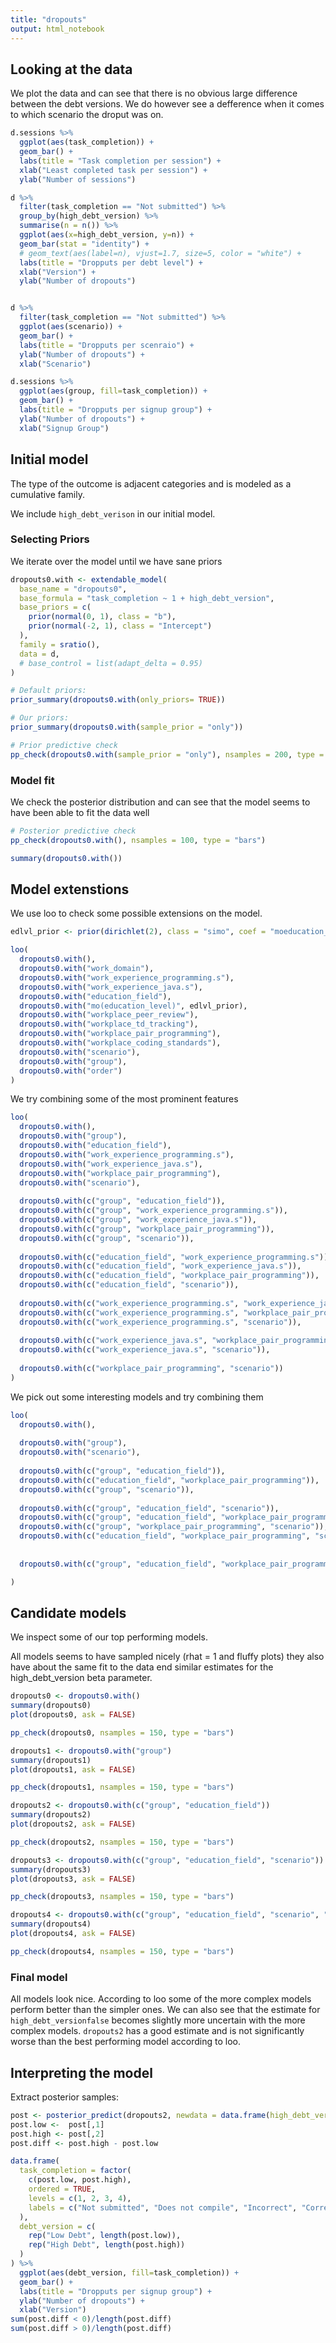 ```yaml
---
title: "dropouts"
output: html_notebook
---
```


## Looking at the data
We plot the data and can see that there is no obvious large difference between the debt versions. We do however see a defference when it comes to which scenario the droput was on.
```r
d.sessions %>%
  ggplot(aes(task_completion)) +
  geom_bar() +
  labs(title = "Task completion per session") +
  xlab("Least completed task per session") +
  ylab("Number of sessions")

d %>%
  filter(task_completion == "Not submitted") %>%
  group_by(high_debt_version) %>%
  summarise(n = n()) %>%
  ggplot(aes(x=high_debt_version, y=n)) +
  geom_bar(stat = "identity") +
  # geom_text(aes(label=n), vjust=1.7, size=5, color = "white") +
  labs(title = "Dropputs per debt level") +
  xlab("Version") +
  ylab("Number of dropouts")


d %>%
  filter(task_completion == "Not submitted") %>%
  ggplot(aes(scenario)) +
  geom_bar() +
  labs(title = "Dropputs per scenraio") +
  ylab("Number of dropouts") +
  xlab("Scenario")

d.sessions %>%
  ggplot(aes(group, fill=task_completion)) +
  geom_bar() +
  labs(title = "Dropputs per signup group") +
  ylab("Number of dropouts") +
  xlab("Signup Group")
```

## Initial model
The type of the outcome is adjacent categories and is modeled as a cumulative family.

We include `high_debt_verison` in our initial model.


### Selecting Priors
We iterate over the model until we have sane priors
```r

dropouts0.with <- extendable_model(
  base_name = "dropouts0",
  base_formula = "task_completion ~ 1 + high_debt_version",
  base_priors = c(
    prior(normal(0, 1), class = "b"),
    prior(normal(-2, 1), class = "Intercept")
  ),
  family = sratio(),
  data = d,
  # base_control = list(adapt_delta = 0.95)
)

# Default priors:
prior_summary(dropouts0.with(only_priors= TRUE))

# Our priors:
prior_summary(dropouts0.with(sample_prior = "only"))

# Prior predictive check
pp_check(dropouts0.with(sample_prior = "only"), nsamples = 200, type = "bars")
```

### Model fit
We check the posterior distribution and can see that the model seems to have been able to fit the data well
```r
# Posterior predictive check
pp_check(dropouts0.with(), nsamples = 100, type = "bars")

summary(dropouts0.with())
```

## Model extenstions

We use loo to check some possible extensions on the model.

```r

edlvl_prior <- prior(dirichlet(2), class = "simo", coef = "moeducation_level1")

loo(
  dropouts0.with(),
  dropouts0.with("work_domain"),
  dropouts0.with("work_experience_programming.s"),
  dropouts0.with("work_experience_java.s"),
  dropouts0.with("education_field"),
  dropouts0.with("mo(education_level)", edlvl_prior),
  dropouts0.with("workplace_peer_review"),
  dropouts0.with("workplace_td_tracking"),
  dropouts0.with("workplace_pair_programming"),
  dropouts0.with("workplace_coding_standards"),
  dropouts0.with("scenario"),
  dropouts0.with("group"),
  dropouts0.with("order")
)
```

We try combining some of the most prominent features

```r

loo(
  dropouts0.with(),
  dropouts0.with("group"),
  dropouts0.with("education_field"),
  dropouts0.with("work_experience_programming.s"),
  dropouts0.with("work_experience_java.s"),
  dropouts0.with("workplace_pair_programming"),
  dropouts0.with("scenario"),
  
  dropouts0.with(c("group", "education_field")),
  dropouts0.with(c("group", "work_experience_programming.s")),
  dropouts0.with(c("group", "work_experience_java.s")),
  dropouts0.with(c("group", "workplace_pair_programming")),
  dropouts0.with(c("group", "scenario")),
  
  dropouts0.with(c("education_field", "work_experience_programming.s")),
  dropouts0.with(c("education_field", "work_experience_java.s")),
  dropouts0.with(c("education_field", "workplace_pair_programming")),
  dropouts0.with(c("education_field", "scenario")),
  
  dropouts0.with(c("work_experience_programming.s", "work_experience_java.s")),
  dropouts0.with(c("work_experience_programming.s", "workplace_pair_programming")),
  dropouts0.with(c("work_experience_programming.s", "scenario")),
  
  dropouts0.with(c("work_experience_java.s", "workplace_pair_programming")),
  dropouts0.with(c("work_experience_java.s", "scenario")),
  
  dropouts0.with(c("workplace_pair_programming", "scenario"))
)
```
We pick out some interesting models and try combining them
```r

loo(
  dropouts0.with(),
  
  dropouts0.with("group"),
  dropouts0.with("scenario"),
  
  dropouts0.with(c("group", "education_field")),
  dropouts0.with(c("education_field", "workplace_pair_programming")),
  dropouts0.with(c("group", "scenario")),
  
  dropouts0.with(c("group", "education_field", "scenario")),
  dropouts0.with(c("group", "education_field", "workplace_pair_programming")),
  dropouts0.with(c("group", "workplace_pair_programming", "scenario")),
  dropouts0.with(c("education_field", "workplace_pair_programming", "scenario")),
  
  
  dropouts0.with(c("group", "education_field", "workplace_pair_programming", "scenario"))

)
```

## Candidate models
We inspect some of our top performing models. 

All models seems to have sampled nicely (rhat = 1 and fluffy plots) they also have about the same fit to the data end similar estimates for the high_debt_version beta parameter. 

```r
dropouts0 <- dropouts0.with()
summary(dropouts0)
plot(dropouts0, ask = FALSE)

pp_check(dropouts0, nsamples = 150, type = "bars")
```

```r
dropouts1 <- dropouts0.with("group")
summary(dropouts1)
plot(dropouts1, ask = FALSE)

pp_check(dropouts1, nsamples = 150, type = "bars")
```

```r
dropouts2 <- dropouts0.with(c("group", "education_field"))
summary(dropouts2)
plot(dropouts2, ask = FALSE)

pp_check(dropouts2, nsamples = 150, type = "bars")
```

```r
dropouts3 <- dropouts0.with(c("group", "education_field", "scenario"))
summary(dropouts3)
plot(dropouts3, ask = FALSE)

pp_check(dropouts3, nsamples = 150, type = "bars")
```

```r
dropouts4 <- dropouts0.with(c("group", "education_field", "scenario", "workplace_pair_programming"))
summary(dropouts4)
plot(dropouts4, ask = FALSE)

pp_check(dropouts4, nsamples = 150, type = "bars")
```

### Final model
All models look nice. According to loo some of the more complex models perform better than the simpler ones. We can also see that the estimate for `high_debt_versionfalse` becomes slightly more uncertain with the more complex models. `dropouts2` has a good estimate and is not significantly worse than the best performing model according to loo. 

## Interpreting the model

Extract posterior samples:
```r

post <- posterior_predict(dropouts2, newdata = data.frame(high_debt_version = c("false", "true"), group = NA, education_field = NA))
post.low <-  post[,1]
post.high <- post[,2]
post.diff <- post.high - post.low

```




```r

data.frame(
  task_completion = factor(
    c(post.low, post.high),
    ordered = TRUE,
    levels = c(1, 2, 3, 4),
    labels = c("Not submitted", "Does not compile", "Incorrect", "Correct")
  ), 
  debt_version = c(
    rep("Low Debt", length(post.low)),
    rep("High Debt", length(post.high))
  )
) %>%
  ggplot(aes(debt_version, fill=task_completion)) +
  geom_bar() +
  labs(title = "Dropputs per signup group") +
  ylab("Number of dropouts") +
  xlab("Version")
sum(post.diff < 0)/length(post.diff)
sum(post.diff > 0)/length(post.diff)


```


